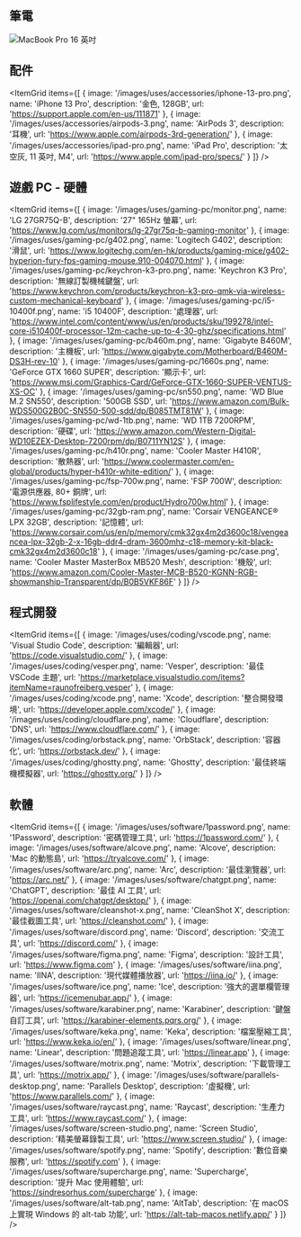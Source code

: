 ---
---

## 筆電

<Image
  src='/images/uses/macbook-pro-16-inch.png'
  alt='MacBook Pro 16 英吋'
  width={1920}
  height={1080}
  lazy={false}
  priority
/>

## 配件

<ItemGrid
  items={[
    {
      image: '/images/uses/accessories/iphone-13-pro.png',
      name: 'iPhone 13 Pro',
      description: '金色, 128GB',
      url: 'https://support.apple.com/en-us/111871'
    },
    {
      image: '/images/uses/accessories/airpods-3.png',
      name: 'AirPods 3',
      description: '耳機',
      url: 'https://www.apple.com/airpods-3rd-generation/'
    },
    {
      image: '/images/uses/accessories/ipad-pro.png',
      name: 'iPad Pro',
      description: '太空灰, 11 英吋, M4',
      url: 'https://www.apple.com/ipad-pro/specs/'
    }
  ]}
/>

## 遊戲 PC - 硬體

<ItemGrid
  items={[
    {
      image: '/images/uses/gaming-pc/monitor.png',
      name: 'LG 27GR75Q-B',
      description: '27" 165Hz 螢幕',
      url: 'https://www.lg.com/us/monitors/lg-27gr75q-b-gaming-monitor'
    },
    {
      image: '/images/uses/gaming-pc/g402.png',
      name: 'Logitech G402',
      description: '滑鼠',
      url: 'https://www.logitechg.com/en-hk/products/gaming-mice/g402-hyperion-fury-fps-gaming-mouse.910-004070.html'
    },
    {
      image: '/images/uses/gaming-pc/keychron-k3-pro.png',
      name: 'Keychron K3 Pro',
      description: '無線訂製機械鍵盤',
      url: 'https://www.keychron.com/products/keychron-k3-pro-qmk-via-wireless-custom-mechanical-keyboard'
    },
    {
      image: '/images/uses/gaming-pc/i5-10400f.png',
      name: 'i5 10400F',
      description: '處理器',
      url: 'https://www.intel.com/content/www/us/en/products/sku/199278/intel-core-i510400f-processor-12m-cache-up-to-4-30-ghz/specifications.html'
    },
    {
      image: '/images/uses/gaming-pc/b460m.png',
      name: 'Gigabyte B460M',
      description: '主機板',
      url: 'https://www.gigabyte.com/Motherboard/B460M-DS3H-rev-10'
    },
    {
      image: '/images/uses/gaming-pc/1660s.png',
      name: 'GeForce GTX 1660 SUPER',
      description: '顯示卡',
      url: 'https://www.msi.com/Graphics-Card/GeForce-GTX-1660-SUPER-VENTUS-XS-OC'
    },
    {
      image: '/images/uses/gaming-pc/sn550.png',
      name: 'WD Blue M.2 SN550',
      description: '500GB SSD',
      url: 'https://www.amazon.com/Bulk-WDS500G2B0C-SN550-500-sdd/dp/B085TMT81W'
    },
    {
      image: '/images/uses/gaming-pc/wd-1tb.png',
      name: 'WD 1TB 7200RPM',
      description: '硬碟',
      url: 'https://www.amazon.com/Western-Digital-WD10EZEX-Desktop-7200rpm/dp/B0711YN12S'
    },
    {
      image: '/images/uses/gaming-pc/h410r.png',
      name: 'Cooler Master H410R',
      description: '散熱器',
      url: 'https://www.coolermaster.com/en-global/products/hyper-h410r-white-edition/'
    },
    {
      image: '/images/uses/gaming-pc/fsp-700w.png',
      name: 'FSP 700W',
      description: '電源供應器, 80+ 銅牌',
      url: 'https://www.fsplifestyle.com/en/product/Hydro700w.html'
    },
    {
      image: '/images/uses/gaming-pc/32gb-ram.png',
      name: 'Corsair VENGEANCE® LPX 32GB',
      description: '記憶體',
      url: 'https://www.corsair.com/us/en/p/memory/cmk32gx4m2d3600c18/vengeancea-lpx-32gb-2-x-16gb-ddr4-dram-3600mhz-c18-memory-kit-black-cmk32gx4m2d3600c18'
    },
    {
      image: '/images/uses/gaming-pc/case.png',
      name: 'Cooler Master MasterBox MB520 Mesh',
      description: '機殼',
      url: 'https://www.amazon.com/Cooler-Master-MCB-B520-KGNN-RGB-showmanship-Transparent/dp/B0B5VKF86F'
    }
  ]}
/>

## 程式開發

<ItemGrid
  items={[
    {
      image: '/images/uses/coding/vscode.png',
      name: 'Visual Studio Code',
      description: '編輯器',
      url: 'https://code.visualstudio.com/'
    },
    {
      image: '/images/uses/coding/vesper.png',
      name: 'Vesper',
      description: '最佳 VSCode 主題',
      url: 'https://marketplace.visualstudio.com/items?itemName=raunofreiberg.vesper'
    },
    {
      image: '/images/uses/coding/xcode.png',
      name: 'Xcode',
      description: '整合開發環境',
      url: 'https://developer.apple.com/xcode/'
    },
    {
      image: '/images/uses/coding/cloudflare.png',
      name: 'Cloudflare',
      description: 'DNS',
      url: 'https://www.cloudflare.com/'
    },
    {
      image: '/images/uses/coding/orbstack.png',
      name: 'OrbStack',
      description: '容器化',
      url: 'https://orbstack.dev/'
    },
    {
      image: '/images/uses/coding/ghostty.png',
      name: 'Ghostty',
      description: '最佳終端機模擬器',
      url: 'https://ghostty.org/'
    }
  ]}
/>

## 軟體

<ItemGrid
  items={[
    {
      image: '/images/uses/software/1password.png',
      name: '1Password',
      description: '密碼管理工具',
      url: 'https://1password.com/'
    },
    {
      image: '/images/uses/software/alcove.png',
      name: 'Alcove',
      description: 'Mac 的動態島',
      url: 'https://tryalcove.com/'
    },
    {
      image: '/images/uses/software/arc.png',
      name: 'Arc',
      description: '最佳瀏覽器',
      url: 'https://arc.net/'
    },
    {
      image: '/images/uses/software/chatgpt.png',
      name: 'ChatGPT',
      description: '最佳 AI 工具',
      url: 'https://openai.com/chatgpt/desktop/'
    },
    {
      image: '/images/uses/software/cleanshot-x.png',
      name: 'CleanShot X',
      description: '最佳截圖工具',
      url: 'https://cleanshot.com/'
    },
    {
      image: '/images/uses/software/discord.png',
      name: 'Discord',
      description: '交流工具',
      url: 'https://discord.com/'
    },
    {
      image: '/images/uses/software/figma.png',
      name: 'Figma',
      description: '設計工具',
      url: 'https://www.figma.com'
    },
    {
      image: '/images/uses/software/iina.png',
      name: 'IINA',
      description: '現代媒體播放器',
      url: 'https://iina.io/'
    },
    {
      image: '/images/uses/software/ice.png',
      name: 'Ice',
      description: '強大的選單欄管理器',
      url: 'https://icemenubar.app/'
    },
    {
      image: '/images/uses/software/karabiner.png',
      name: 'Karabiner',
      description: '鍵盤自訂工具',
      url: 'https://karabiner-elements.pqrs.org/'
    },
    {
      image: '/images/uses/software/keka.png',
      name: 'Keka',
      description: '檔案壓縮工具',
      url: 'https://www.keka.io/en/'
    },
    {
      image: '/images/uses/software/linear.png',
      name: 'Linear',
      description: '問題追蹤工具',
      url: 'https://linear.app'
    },
    {
      image: '/images/uses/software/motrix.png',
      name: 'Motrix',
      description: '下載管理工具',
      url: 'https://motrix.app/'
    },
    {
      image: '/images/uses/software/parallels-desktop.png',
      name: 'Parallels Desktop',
      description: '虛擬機',
      url: 'https://www.parallels.com/'
    },
    {
      image: '/images/uses/software/raycast.png',
      name: 'Raycast',
      description: '生產力工具',
      url: 'https://www.raycast.com/'
    },
    {
      image: '/images/uses/software/screen-studio.png',
      name: 'Screen Studio',
      description: '精美螢幕錄製工具',
      url: 'https://www.screen.studio/'
    },
    {
      image: '/images/uses/software/spotify.png',
      name: 'Spotify',
      description: '數位音樂服務',
      url: 'https://spotify.com'
    },
    {
      image: '/images/uses/software/supercharge.png',
      name: 'Supercharge',
      description: '提升 Mac 使用體驗',
      url: 'https://sindresorhus.com/supercharge'
    },
    {
      image: '/images/uses/software/alt-tab.png',
      name: 'AltTab',
      description: '在 macOS 上實現 Windows 的 alt-tab 功能',
      url: 'https://alt-tab-macos.netlify.app/'
    }
  ]}
/>
